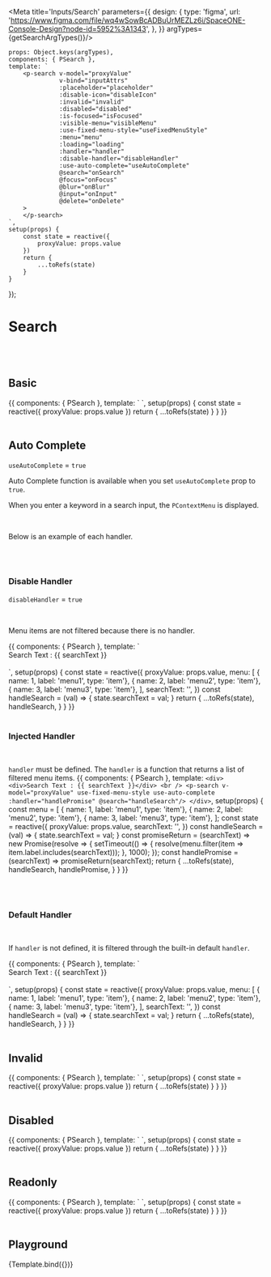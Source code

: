 
<Meta title='Inputs/Search' parameters={{
    design: {
        type: 'figma',
        url: 'https://www.figma.com/file/wq4wSowBcADBuUrMEZLz6i/SpaceONE-Console-Design?node-id=5952%3A1343',
    },
}} argTypes={getSearchArgTypes()}/>


    props: Object.keys(argTypes),
    components: { PSearch },
    template: `
        <p-search v-model="proxyValue"
                  v-bind="inputAttrs"
                  :placeholder="placeholder"
                  :disable-icon="disableIcon"
                  :invalid="invalid"
                  :disabled="disabled"
                  :is-focused="isFocused"
                  :visible-menu="visibleMenu"
                  :use-fixed-menu-style="useFixedMenuStyle"
                  :menu="menu"
                  :loading="loading"
                  :handler="handler"
                  :disable-handler="disableHandler"
                  :use-auto-complete="useAutoComplete"
                  @search="onSearch"
                  @focus="onFocus"
                  @blur="onBlur"
                  @input="onInput"
                  @delete="onDelete"
        >
        </p-search>
    `,
    setup(props) {
        const state = reactive({
            proxyValue: props.value
        })
        return {
            ...toRefs(state)
        }
    }
});


# Search
<br/>
<br/>

## Basic

<Canvas>
    <Story name="Basic" >
{{
    components: { PSearch },
    template: `
        <p-search v-model="proxyValue"/>
    `,
    setup(props) {
        const state = reactive({
            proxyValue: props.value
        })
        return {
            ...toRefs(state)
        }
    }
}}
    </Story>
</Canvas>

<br/>
<br/>

## Auto Complete

`useAutoComplete` = `true`

Auto Complete function is available when you set `useAutoComplete` prop to `true`.


When you enter a keyword in a search input, the `PContextMenu` is displayed.

<br/>

Below is an example of each handler.

<br/>
<br/>

### Disable Handler
`disableHandler` = `true`

<br/>

Menu items are not filtered because there is no handler.

<Canvas>
    <Story name="Disable Handler">
        {{
            components: { PSearch },
            template: `
        <div>
            <div>Search Text : {{ searchText }}</div>
            <br />
            <p-search v-model="proxyValue"
                  use-fixed-menu-style
                  use-auto-complete
                  :menu="menu"
                  disable-handler
                  @search="handleSearch"/>
        </div>
    `,
            setup(props) {
                const state = reactive({
                    proxyValue: props.value,
                    menu: [
                        { name: 1, label: 'menu1', type: 'item'},
                        { name: 2, label: 'menu2', type: 'item'},
                        { name: 3, label: 'menu3', type: 'item'},
                    ],
                    searchText: '',
                })
                const handleSearch = (val) => {
                    state.searchText = val;
                }
                return {
                    ...toRefs(state),
                    handleSearch,
                }
            }
        }}
    </Story>
</Canvas>


<br/>
<br/>

### Injected Handler

<br/>

`handler` must be defined. The `handler` is a function that returns a list of filtered menu items.
<Canvas>
    <Story name="Injected Handler">
        {{
            components: { PSearch },
            template: `
        <div>
            <div>Search Text : {{ searchText }}</div>
            <br />
            <p-search v-model="proxyValue"
                  use-fixed-menu-style
                  use-auto-complete
                  :handler="handlePromise"
                  @search="handleSearch"/>
        </div>
    `,
            setup(props) {
                const menu = [
                    { name: 1, label: 'menu1', type: 'item'},
                    { name: 2, label: 'menu2', type: 'item'},
                    { name: 3, label: 'menu3', type: 'item'},
                ];
                const state = reactive({
                    proxyValue: props.value,
                    searchText: '',
                })
                const handleSearch = (val) => {
                    state.searchText = val;
                }
                const promiseReturn = (searchText) => new Promise(resolve => {
                    setTimeout(() => {
                        resolve(menu.filter(item => item.label.includes(searchText)));
                    }, 1000);
                });
                const handlePromise = (searchText) => promiseReturn(searchText);
                return {
                    ...toRefs(state),
                    handleSearch,
                    handlePromise,
                }
            }
        }}
    </Story>
</Canvas>

<br/>
<br/>

### Default Handler

<br/>

If `handler` is not defined, it is filtered through the built-in default `handler`.

<Canvas>
    <Story name="Default Handler">
        {{
            components: { PSearch },
            template: `
        <div>
            <div>Search Text : {{ searchText }}</div>
            <br />
            <p-search v-model="proxyValue"
                  use-fixed-menu-style
                  use-auto-complete
                  :menu="menu"
                  @search="handleSearch"/>
        </div>
    `,
            setup(props) {
                const state = reactive({
                    proxyValue: props.value,
                    menu: [
                        { name: 1, label: 'menu1', type: 'item'},
                        { name: 2, label: 'menu2', type: 'item'},
                        { name: 3, label: 'menu3', type: 'item'},
                    ],
                    searchText: '',
                })
                const handleSearch = (val) => {
                    state.searchText = val;
                }
                return {
                    ...toRefs(state),
                    handleSearch,
                }
            }
        }}
    </Story>
</Canvas>


<br/>
<br/>

## Invalid

<Canvas>
    <Story name="Invalid" >
        {{
            components: { PSearch },
            template: `
        <p-search v-model="proxyValue" invalid/>
    `,
            setup(props) {
                const state = reactive({
                    proxyValue: props.value
                })
                return {
                    ...toRefs(state)
                }
            }
        }}
    </Story>
</Canvas>

<br/>
<br/>

## Disabled

<Canvas>
    <Story name="Disabled" >
        {{
            components: { PSearch },
            template: `
        <p-search v-model="proxyValue" disabled/>
    `,
            setup(props) {
                const state = reactive({
                    proxyValue: props.value
                })
                return {
                    ...toRefs(state)
                }
            }
        }}
    </Story>
</Canvas>

<br/>
<br/>

## Readonly

<Canvas>
    <Story name="Readonly" >
        {{
            components: { PSearch },
            template: `
        <p-search v-model="proxyValue" readonly />
    `,
            setup(props) {
                const state = reactive({
                    proxyValue: props.value
                })
                return {
                    ...toRefs(state)
                }
            }
        }}
    </Story>
</Canvas>

<br/>
<br/>


## Playground

<Canvas>
    <Story name="playground">
        {Template.bind({})}
    </Story>
</Canvas>

<ArgsTable story="playground"/>

